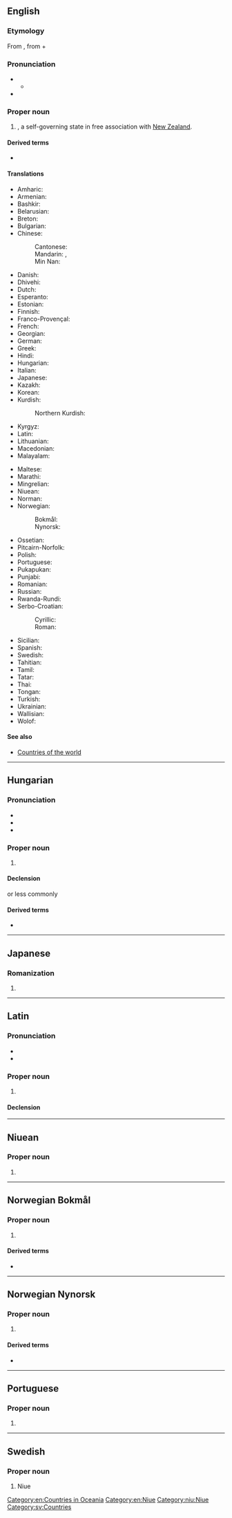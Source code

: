 {{also|niue|Niuē}}
==English==
{{wikipedia}}

===Etymology===
From {{bor|en|niu|Niuē|Niuē|behold the coconut palm}}, from {{l|niu|niu|tr=coconut}} + {{l|niu|ē|tr=o (vocative particle)}}

===Pronunciation===
* {{IPA|en|/ˈnjuːeɪ/}}
** {{audio|en|LL-Q1860 (eng)-Vealhurl-Niue.wav|Audio (UK)}}
* {{rhymes|en|uːeɪ|s=2}}

===Proper noun===
{{en-proper noun}}

# {{senseid|en|Q34020}} {{place|en|island|cont/Oceania}}, a self-governing state in free association with [[New Zealand]].

====Derived terms====
* {{l|en|Niuean}}

====Translations====
{{trans-top|id=Q34020|island of Niue}}
* Amharic: {{t|am|ኒዌ}}
* Armenian: {{t|hy|Նյուեյ}}
* Bashkir: {{t|ba|Ниуэ}}
* Belarusian: {{t|be|Ніу́э|m}}
* Breton: {{t|br|Niue|f}}
* Bulgarian: {{t|bg|Ниуе|n}}
* Chinese:
*: Cantonese: {{t|yue|紐埃|tr=nau2 oi1}}
*: Mandarin: {{t+|cmn|紐埃|sc=Hani}}, {{t+|cmn|纽埃|tr=Niǔāi|sc=Hani}}
*: Min Nan: {{t|nan|紐埃|tr=Niú-ai}}
* Danish: {{t|da|Niue}}
* Dhivehi: {{t|dv|ނީއު}}
* Dutch: {{t+|nl|Niue|n}}
* Esperanto: {{t|eo|Niuo}}
* Estonian: {{t|et|Niue}}
* Finnish: {{t+|fi|Niue}}
* Franco-Provençal: {{t|frp|Niuè|f}}
* French: {{t+|fr|Nioué|f}}
* Georgian: {{t|ka|ნიუე}}
* German: {{t+|de|Niue|n}}
* Greek: {{t+|el|Νιούε|n}}
* Hindi: {{t|hi|निउए}}
* Hungarian: {{t+|hu|Niue}}
* Italian: {{t|it|Niue|f}}
* Japanese: {{t+|ja|ニウエ|tr=Niue}}
* Kazakh: {{t|kk|Ниуэ}}
* Korean: {{t|ko|^니우에}}
* Kurdish:
*: Northern Kurdish: {{t|kmr|Niûe}}
* Kyrgyz: {{t+|ky|Ниуэ}}
* Latin: {{t|la|Niue|f}}
* Lithuanian: {{t|lt|Niujė|f}}
* Macedonian: {{t|mk|Ни́уе|n}}
* Malayalam: {{t|ml|നിയുവെ}}
{{trans-mid}}
* Maltese: {{t|mt|Nju|f}}
* Marathi: {{t|mr|न्युए}}
* Mingrelian: {{t|xmf|ნიუე}}
* Niuean: {{t|niu|Niuē}}
* Norman: {{t|nrf|Niue|f}}
* Norwegian:
*: Bokmål: {{t|nb|Niue}}
*: Nynorsk: {{t+|nn|Niue}}
* Ossetian: {{t|os|Ниуэ}}
* Pitcairn-Norfolk: {{t|pih|Niue}}
* Polish: {{t+|pl|Niue|n}}
* Portuguese: {{t+|pt|Niue|f}}
* Pukapukan: {{t|pkp|Niuē}}
* Punjabi: {{t+|pa|ਨਿਊਏ}}
* Romanian: {{t+|ro|Niue|n}}
* Russian: {{t+|ru|Ниу́э|m}}
* Rwanda-Rundi: {{t|rw|Niyuwe}}
* Serbo-Croatian:
*: Cyrillic: {{t|sh|Нијуе}}
*: Roman: {{t|sh|Niue}}
* Sicilian: {{t|scn|Niui|f}}
* Spanish: {{t+|es|Niue|f}}
* Swedish: {{t+|sv|Niue|n}}
* Tahitian: {{t|ty|Niuē}}
* Tamil: {{t|ta|நியுவே}}
* Tatar: {{t|tt|Ниуэ}}
* Thai: {{t|th|นีวเว}}
* Tongan: {{t|to|Niuē}}
* Turkish: {{t+|tr|Niue}}
* Ukrainian: {{t|uk|Ніу́е|m}}
* Wallisian: {{t|wls|Niue}}
* Wolof: {{t|wo|Niwe}}
{{trans-bottom}}

====See also====
* [[Appendix:Countries of the world|Countries of the world]]

[[Category:en:Countries in Oceania]]
[[Category:en:Niue]]

----

==Hungarian==
{{swp|lang=hu}}

===Pronunciation===
* {{hu-IPA}}
* {{hyphenation|hu|Ni|ue}}
* {{rhymes|hu|ɛ}}

===Proper noun===
{{head|hu|proper noun}}

# {{place|hu|country|r/Polynesia|cont/Oceania|t1=Niue|cat=Niue}}

====Declension====
{{hu-infl-nom|Niué|o|n=sg}}{{hu-pos-tok|Niué|n=sg}}
or less commonly <!-- Niuéval, Niuéra as well as Niuéről all occur in NSZT2 at http://clara.nytud.hu/mnsz2-dev/index.html -->
{{hu-infl-nom|Niué|e|n=sg}}{{hu-pos-tek|Niué|n=sg}}

====Derived terms====
* {{l|hu|niuei}}

----

==Japanese==

===Romanization===
{{ja-romaji}}

# {{ja-romanization of|ニウエ}}

----

==Latin==
{{wikipedia|lang=la}}

===Pronunciation===
* {{la-IPA|Ni.uē|eccl=0}}
* {{la-IPA|Niūe|cl=0}}

===Proper noun===
{{la-proper noun|Niuē<1.loc>}}

# {{lb|la|New Latin}} {{l|en|Niue}} {{gloss|modern country}}

====Declension====
{{la-ndecl|Niuē<1.loc>}}

{{C|la|Countries in Oceania}}

----

==Niuean==

===Proper noun===
{{head|niu|proper noun}}
# {{alternative form of|niu|Niuē}}

[[Category:niu:Niue]]

----

==Norwegian Bokmål==
{{wp|lang=no}}

===Proper noun===
{{head|nb|proper noun}}

# {{c|nb|Islands}} {{l|en|Niue}}

====Derived terms====
* {{l|nb|niuisk}}

----

==Norwegian Nynorsk==
{{wp|lang=nn}}

===Proper noun===
{{head|nn|proper noun}}

# {{c|nn|Islands}} {{l|en|Niue}}

====Derived terms====
* {{l|nn|niuisk}}

----

==Portuguese==

===Proper noun===
{{pt-proper noun|f}}

# {{place|pt|island/and/dependency|c/New Zealand|in|ocean/the Pacific Ocean|t1=Niue}}

----

==Swedish==

===Proper noun===
{{sv-proper noun|n}}

# Niue

[[Category:sv:Countries]]